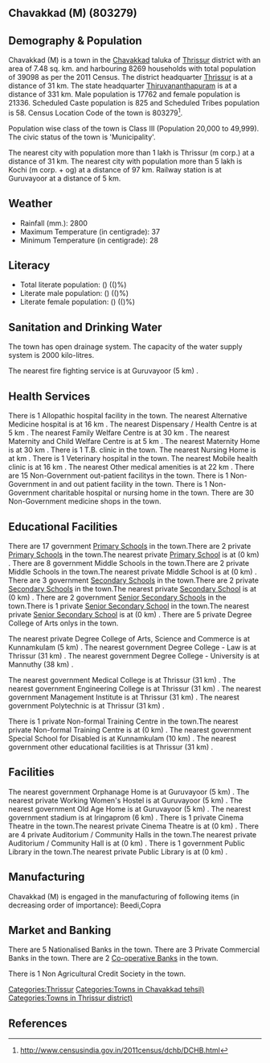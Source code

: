 {{Infobox settlement
| name=Chavakkad (M)
| native_name=
| native_name_lang=
| other_name=
| nickname=
| settlement_type=Town
| image_skyline=
| image_alt=
| image_caption=
| pushpin_map=India Kerala
| pushpin_label_position=right
| pushpin_map_alt=
| pushpin_map_caption=Location in Kerala, India
| latd=
| latm=
| lats=
| latNS=
| longd=
| longm=
| longs=
| longEW=
| coordinates_display=inline,title
| subdivision_type=Country
| subdivision_name={{flag|India}}
| subdivision_type1=[[States and territories of India|State]]
| subdivision_name1=Kerala 
| subdivision_type2=[[List of districts of India|District]]
| subdivision_name2=Thrissur
| subdivision_type3=Tahsil
| subdivision_name3=Chavakkad
| website=
| established_title=<!-- Established -->
| established_date=
| founder=
| named_for=
| government_type=
| governing_body=
| unit_pref=Metric
| area_footnotes=
| area_rank=
| area_total_km2=7.48
| elevation_footnotes=
| elevation_m=
| population_total=39098
| population_as_of=2011
| population_rank=
| population_density_km2=5227
| population_demonym=
| population_footnotes=
| demographics_type1=Languages=
| demographics1_title1=Official=
| demographics1_info1=[[Malayalam language|Malayalam]]
| timezone1=[[Indian Standard Time|IST]]
| utc_offset1==+5:30
| postal_code_type=[[Postal Index Number|PIN]]
| postal_code=
| area_code_type=Telephone code
| area_code=
| registration_plate=
| blank1_name_sec1=Nearest city
| blank1_info_sec1=[[Thrissur (m corp.)]]
| blank2_name_sec1=[[Human sex ratio|Sex ratio]]
| blank2_info_sec1=1201
| blank3_name_sec1=Literacy
| blank3_info_sec1=()%
| blank1_name_sec2=[[2011 Census of India|2011 census]] code
| blank1_info_sec2=803279
| footnotes=
}}

== Chavakkad (M) (803279) ==

== Demography & Population ==

Chavakkad (M) is a town in the [[Chavakkad]] taluka of [[Thrissur]] district with an area of 7.48 sq. km. and harbouring 8269 households with total population of 39098 as per the 2011 Census. The district headquarter [[Thrissur]] is at a distance of 31 km. The state headquarter [[Thiruvananthapuram]] is at a distance of 331 km. Male population is 17762 and female population is 21336. Scheduled Caste population is 825 and Scheduled Tribes population is 58. Census Location Code of the town is 803279<ref>http://www.censusindia.gov.in/2011census/dchb/DCHB.html</ref>.

Population wise class of the town is Class III (Population 20,000 to 49,999).
The civic status of the town is 'Municipality'.

The nearest city with population more than 1 lakh is Thrissur (m corp.) at a distance of 31 km. The nearest city with population more than 5 lakh is Kochi (m corp. + og)  at a distance of 97 km. Railway station is at Guruvayoor at a distance of 5 km.


== Weather ==  
* Rainfall (mm.): 2800 
* Maximum Temperature (in centigrade): 37
* Minimum Temperature (in centigrade): 28


== Literacy ==  
* Total literate population: () (()%)
* Literate male population: () (()%)
* Literate female population: () (()%)


== Sanitation and Drinking Water ==  
The town has open drainage system.
The capacity of the water supply system is 2000 kilo-litres.

The nearest fire fighting service is at Guruvayoor (5 km) .


== Health Services ==
There is 1 Allopathic hospital facility in the town.
The nearest Alternative Medicine hospital is at 16 km .
The nearest Dispensary / Health Centre is at 5 km .
The nearest Family Welfare Centre is at 30 km .
The nearest Maternity and Child Welfare Centre is at 5 km .
The nearest Maternity Home is at 30 km .
There is 1 T.B. clinic in the town.
The nearest Nursing Home is at  km .
There is 1 Veterinary hospital in the town.
The nearest Mobile health clinic is at 16 km .
The nearest Other medical amenities is at 22 km .
There are 15 Non-Government out-patient facilitys in the town.
There is 1 Non-Government in and out patient facility in the town.
There is 1 Non-Government charitable hospital or nursing home in the town.
There are 30 Non-Government medicine shops in the town.


== Educational Facilities ==
There are 17 government [[Primary School]]s in the town.There are 2 private [[Primary School]]s in the town.The nearest private [[Primary School]] is at  (0 km) .
There are 8 government Middle Schools in the town.There are 2 private Middle Schools in the town.The nearest private Middle School is at  (0 km) .
There are 3 government [[Secondary School]]s in the town.There are 2 private [[Secondary School]]s in the town.The nearest private [[Secondary School]] is at  (0 km) .
There are 2 government [[Senior Secondary School]]s in the town.There is 1 private [[Senior Secondary School]] in the town.The nearest private [[Senior Secondary School]] is at  (0 km) .
There are 5 private Degree College of Arts onlys in the town. 
 
 
 
 
The nearest private Degree College of Arts, Science and Commerce is at Kunnamkulam (5 km) .
The nearest government Degree College - Law is at Thrissur (31 km) .
The nearest government Degree College - University is at Mannuthy (38 km) .
 
The nearest government Medical College is at Thrissur (31 km) .
The nearest government Engineering College is at Thrissur (31 km) .
The nearest government Management Institute is at Thrissur (31 km) .
The nearest government Polytechnic is at Thrissur (31 km) .
 
There is 1 private Non-formal Training Centre in the town.The nearest private Non-formal Training Centre is at  (0 km) .
The nearest government Special School for Disabled is at Kunnamkulam (10 km) .
The nearest government other educational facilities is at Thrissur (31 km) .


== Facilities ==
The nearest government Orphanage Home is at Guruvayoor (5 km) .
The nearest private Working Women's Hostel is at Guruvayoor (5 km) .
The nearest government Old Age Home is at Guruvayoor (5 km) .
The nearest government stadium is at Iringaprom (6 km) .
There is 1 private Cinema Theatre in the town.The nearest private Cinema Theatre is at  (0 km) .
There are 4 private Auditorium / Community Halls in the town.The nearest private Auditorium / Community Hall is at  (0 km) .
There is 1 government Public Library in the town.The nearest private Public Library is at  (0 km) .


== Manufacturing ==
Chavakkad (M) is engaged in the manufacturing of following items (in decreasing order of importance): Beedi,Copra


== Market and Banking ==
There are 5 Nationalised Banks in the town.
There are 3 Private Commercial Banks in the town.
There are 2 [[Co-operative Bank]]s in the town.

There is 1 Non Agricultural Credit Society in the town.


[[Categories:Thrissur]]
[[Categories:Towns in Chavakkad tehsil)]]
[[Categories:Towns in Thrissur district)]]


== References ==
{{Reflist}}


